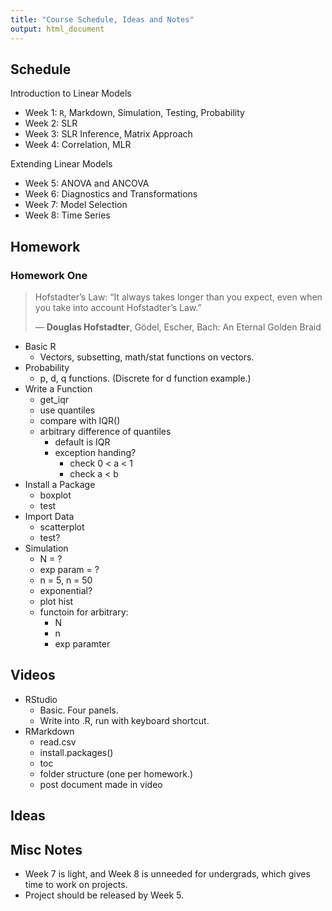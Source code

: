 ```yaml
---
title: "Course Schedule, Ideas and Notes"
output: html_document
---
```


## Schedule

Introduction to Linear Models

- Week 1: `R`, Markdown, Simulation, Testing, Probability
- Week 2: SLR
- Week 3: SLR Inference, Matrix Approach
- Week 4: Correlation, MLR

Extending Linear Models

- Week 5: ANOVA and ANCOVA
- Week 6: Diagnostics and Transformations
- Week 7: Model Selection
- Week 8: Time Series

## Homework

### Homework One

> Hofstadter's Law: "It always takes longer than you expect, even when you take into account Hofstadter's Law."
>
> --- **Douglas Hofstadter**, Gödel, Escher, Bach: An Eternal Golden Braid

- Basic R
    - Vectors, subsetting, math/stat functions on vectors.
- Probability
    - p, d, q functions. (Discrete for d function example.)
- Write a Function
    - get_iqr
    - use quantiles
    - compare with IQR()
    - arbitrary difference of quantiles
        - default is IQR
        - exception handing?
            - check 0 < a < 1
            - check a < b
- Install a Package
    - boxplot
    - test
- Import Data
    - scatterplot
    - test?
- Simulation
    - N = ?
    - exp param = ?
    - n = 5, n = 50
    - exponential?
    - plot hist
    - functoin for arbitrary:
        - N
        - n
        - exp paramter

## Videos

- RStudio
    - Basic. Four panels.
    - Write into .R, run with keyboard shortcut.
- RMarkdown
    - read.csv
    - install.packages()
    - toc
    - folder structure (one per homework.)
    - post document made in video
    

## Ideas

## Misc Notes

- Week 7 is light, and Week 8 is unneeded for undergrads, which gives time to work on projects.
- Project should be released by Week 5.
